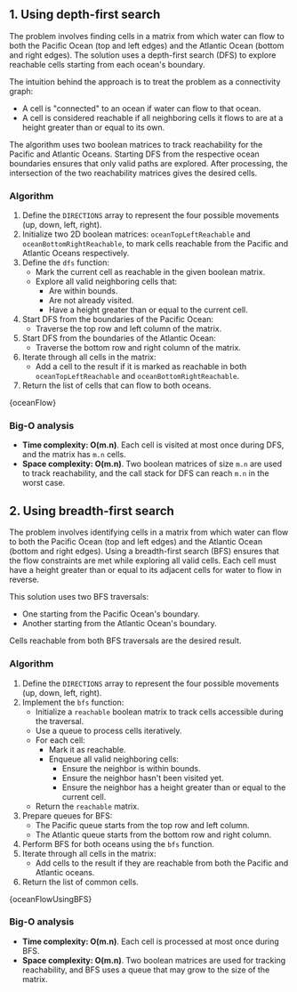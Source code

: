 

## 1. Using depth-first search

The problem involves finding cells in a matrix from which water can flow to both the Pacific Ocean (top and left edges) and the Atlantic Ocean (bottom and right edges). The solution uses a depth-first search (DFS) to explore reachable cells starting from each ocean's boundary.

The intuition behind the approach is to treat the problem as a connectivity graph:

- A cell is "connected" to an ocean if water can flow to that ocean.
- A cell is considered reachable if all neighboring cells it flows to are at a height greater than or equal to its own.

The algorithm uses two boolean matrices to track reachability for the Pacific and Atlantic Oceans. Starting DFS from the respective ocean boundaries ensures that only valid paths are explored. After processing, the intersection of the two reachability matrices gives the desired cells.

### Algorithm

1. Define the `DIRECTIONS` array to represent the four possible movements (up, down, left, right).
2. Initialize two 2D boolean matrices: `oceanTopLeftReachable` and `oceanBottomRightReachable`, to mark cells reachable from the Pacific and Atlantic Oceans respectively.
3. Define the `dfs` function:
   - Mark the current cell as reachable in the given boolean matrix.
   - Explore all valid neighboring cells that:
     - Are within bounds.
     - Are not already visited.
     - Have a height greater than or equal to the current cell.
4. Start DFS from the boundaries of the Pacific Ocean:
   - Traverse the top row and left column of the matrix.
5. Start DFS from the boundaries of the Atlantic Ocean:
   - Traverse the bottom row and right column of the matrix.
6. Iterate through all cells in the matrix:
   - Add a cell to the result if it is marked as reachable in both `oceanTopLeftReachable` and `oceanBottomRightReachable`.
7. Return the list of cells that can flow to both oceans.

<MDXCodeBlock>{oceanFlow}</MDXCodeBlock>

### Big-O analysis

- **Time complexity: O(m.n)**. Each cell is visited at most once during DFS, and the matrix has `m.n` cells.
- **Space complexity: O(m.n)**. Two boolean matrices of size `m.n` are used to track reachability, and the call stack for DFS can reach `m.n` in the worst case.

## 2. Using breadth-first search

The problem involves identifying cells in a matrix from which water can flow to both the Pacific Ocean (top and left edges) and the Atlantic Ocean (bottom and right edges). Using a breadth-first search (BFS) ensures that the flow constraints are met while exploring all valid cells. Each cell must have a height greater than or equal to its adjacent cells for water to flow in reverse.

This solution uses two BFS traversals:

- One starting from the Pacific Ocean's boundary.
- Another starting from the Atlantic Ocean's boundary.

Cells reachable from both BFS traversals are the desired result.

### Algorithm

1. Define the `DIRECTIONS` array to represent the four possible movements (up, down, left, right).
2. Implement the `bfs` function:
   - Initialize a `reachable` boolean matrix to track cells accessible during the traversal.
   - Use a queue to process cells iteratively.
   - For each cell:
     - Mark it as reachable.
     - Enqueue all valid neighboring cells:
       - Ensure the neighbor is within bounds.
       - Ensure the neighbor hasn't been visited yet.
       - Ensure the neighbor has a height greater than or equal to the current cell.
   - Return the `reachable` matrix.
3. Prepare queues for BFS:
   - The Pacific queue starts from the top row and left column.
   - The Atlantic queue starts from the bottom row and right column.
4. Perform BFS for both oceans using the `bfs` function.
5. Iterate through all cells in the matrix:
   - Add cells to the result if they are reachable from both the Pacific and Atlantic oceans.
6. Return the list of common cells.

<MDXCodeBlock>{oceanFlowUsingBFS}</MDXCodeBlock>

### Big-O analysis

- **Time complexity: O(m.n)**. Each cell is processed at most once during BFS.
- **Space complexity: O(m.n)**. Two boolean matrices are used for tracking reachability, and BFS uses a queue that may grow to the size of the matrix.
